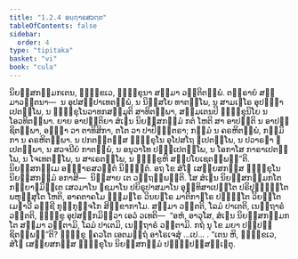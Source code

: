 ```yaml
---
title: "1.2.4 ອຏ຺ຐາຣສວຕ຺ຕ"
tableOfContents: false
sidebar:
  order: 4
type: "tipitaka"
basket: "vi"
book: "cula"
---
```



<DynamicBreadcrumb />

<Division number="16" book="cula">

<Paragraph number="100" book="cula">
ນິຍສ຺ສກມ຺ມກເຕນ, ຠິກ຺ຂເວ, ຠິກ຺ຂຸນາ ສມ຺ມາ ວຕ຺ຕິຕພ຺ພໍ. ຕຕ຺ຣາຍໍ ສມ຺ມາວຕ຺ຕນາ—  ນ ອຸປສມ຺ປາເທຕພ຺ພໍ, ນ ນິສ຺ສໂຍ ທາຕພ຺ໂພ, ນ ສາມເຓໂຣ ອຸປຏ຺ຐາເປຕພ຺ໂພ, ນ ຠິກ຺ຂຸໂນວາທກສມ຺ມຸຕິ ສາທິຕພ຺ພາ, ສມ຺ມເຕນປິ ຠິກ຺ຂຸນິໂຍ ນ ໂອວທິຕພ຺ພາ. ຍາຍ ອາປຕ຺ຕິຍາ ສໍເຆນ ນິຍສ຺ສກມ຺ມໍ ກຕໍ ໂຫຕິ ສາ ອາປຕ຺ຕິ ນ ອາປຊ຺ຊິຕພ຺ພາ, ອຎ຺ຎາ ວາ ຕາທິສິກາ, ຕໂຕ ວາ ປາປິຏ຺ຐຕຣາ; ກມ຺ມໍ ນ ຄຣຫິຕພ຺ພໍ, ກມ຺ມິກາ ນ ຄຣຫິຕພ຺ພາ. ນ ປກຕຕ຺ຕສ຺ສ ຠິກ຺ຂຸໂນ ອຸໂປສໂຖ ຐເປຕພ຺ໂພ, ນ ປວາຣຓາ ຐເປຕພ຺ພາ, ນ ສວຈນີຍໍ ກາຕພ຺ພໍ, ນ ອນຸວາໂທ ປຏ຺ຐເປຕພ຺ໂພ, ນ ໂອກາໂສ ກາຣາເປຕພ຺ໂພ, ນ ໂຈເທຕພ຺ໂພ, ນ ສາເຣຕພ຺ໂພ, ນ ຠິກ຺ຂູຫິ ສມ຺ປໂຍເຊຕພ຺ພນ຺”ຕິ.

</Paragraph>
</Division>

<Paragraph number="101" type="center" book="cula">
ນິຍສ຺ສກມ຺ເມ ອຏ຺ຐາຣສວຕ຺ຕໍ ນິຏ຺ຐິຕໍ.


</Paragraph>

<Division number="17" book="cula">

<Paragraph number="102" book="cula">
ອຖ ໂຂ ສໍໂຆ ເສຍ຺ຍສກສ຺ສ ຠິກ຺ຂຸໂນ ນິຍສ຺ສກມ຺ມໍ ອກາສິ—  ນິສ຺ສາຍ ເຕ ວຕ຺ຖພ຺ພນ຺ຕິ. ໂສ ສໍເຆນ ນິຍສ຺ສກມ຺ມກໂຕ ກລ຺ຍາຓມິຕ຺ເຕ ເສວມາໂນ ຠຊມາໂນ ປຍິຣຸປາສມາໂນ ອຸທ຺ທິສາເປນ຺ໂຕ ປຣິປຸຈ຺ຉນ຺ໂຕ ພຫຸສ຺ສຸໂຕ ໂຫຕິ, ອາຄຕາຄໂມ ຘມ຺ມຘໂຣ ວິນຍຘໂຣ ມາຕິກາຘໂຣ ປຓ຺ຑິໂຕ ວິຍຕ຺ໂຕ ເມຘາວີ ລຊ຺ຊີ ກຸກ຺ກຸຈ຺ຈໂກ ສິກ຺ຂາກາໂມ. ສມ຺ມາ ວຕ຺ຕຕິ, ໂລມໍ ປາເຕຕິ, ເນຕ຺ຖາຣໍ ວຕ຺ຕຕິ, ຠິກ຺ຂູ ອຸປສງ຺ກມິຕ຺ວາ ເອວໍ ວເທຕິ—  “ອຫໍ, ອາວຸໂສ, ສໍເຆນ ນິຍສ຺ສກມ຺ມກໂຕ ສມ຺ມາ ວຕ຺ຕາມິ, ໂລມໍ ປາເຕມິ, ເນຕ຺ຖາຣໍ ວຕ຺ຕາມິ. ກຖໍ ນຸ ໂຂ ມຍາ ປຏິປຊ຺ຊິຕພ຺ພນ຺”ຕິ? ຠິກ຺ຂູ ຠຄວໂຕ ເອຕມຕ຺ຖໍ ອາໂຣເຈສຸໍ …ເປ… . “ເຕນ ຫິ, ຠິກ຺ຂເວ, ສໍໂຆ ເສຍ຺ຍສກສ຺ສ ຠິກ຺ຂຸໂນ ນິຍສ຺ສກມ຺ມໍ ປຏິປ຺ປສ຺ສມ຺ເຠຕຸ.
</Paragraph>
</Division>